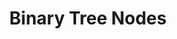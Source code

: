 ---
id: "ds_tf_easy_005"
questionType: "TRUE_FALSE"
title: "Binary Tree Nodes"
statement: "Each node in a binary tree can have at most two children."
difficulty: "EASY"
category: "Data Structures"
correctAnswer: true
explanation: "Binary trees are defined by having up to two children per node."
---